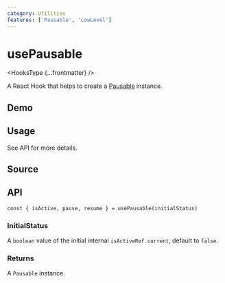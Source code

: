 ```yaml
---
category: Utilities
features: ['Pausable', 'LowLevel']
---
```


# usePausable


<HooksType {...frontmatter} />

A React Hook that helps to create a [Pausable](/docs/features/pausable) instance.

## Demo


<App />

## Usage

See API for more details.

## Source


<Source />

## API

```tsx
const { isActive, pause, resume } = usePausable(initialStatus)
```

### InitialStatus

A `boolean` value of the initial internal `isActiveRef.current`, default to `false`.

### Returns


<Tip type="pausable" />

A `Pausable` instance.
